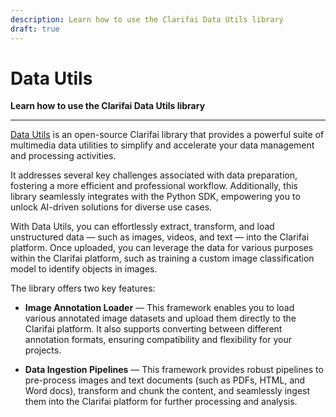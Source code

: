 ```yaml
---
description: Learn how to use the Clarifai Data Utils library 
draft: true
---
```


# Data Utils

**Learn how to use the Clarifai Data Utils library**
<hr />

[Data Utils](https://github.com/Clarifai/clarifai-python-datautils) is an open-source Clarifai library that provides a powerful suite of multimedia data utilities to simplify and accelerate your data management and processing activities.  

It addresses several key challenges associated with data preparation, fostering a more efficient and professional workflow. Additionally, this library seamlessly integrates with the Python SDK, empowering you to unlock AI-driven solutions for diverse use cases. 

With Data Utils, you can effortlessly extract, transform, and load unstructured data — such as images, videos, and text — into the Clarifai platform.  Once uploaded, you can leverage the data for various purposes within the Clarifai platform, such as training a custom image classification model to identify objects in images.

The library offers two key features:  

-  **Image Annotation Loader** — This framework enables you to load various annotated image datasets and upload them directly to the Clarifai platform. It also supports converting between different annotation formats, ensuring compatibility and flexibility for your projects.  

- **Data Ingestion Pipelines** — This framework provides robust pipelines to pre-process images and text documents (such as PDFs, HTML, and Word docs), transform and chunk the content, and seamlessly ingest them into the Clarifai platform for further processing and analysis.   



<DocCardList items={useCurrentSidebarCategory().items}/>